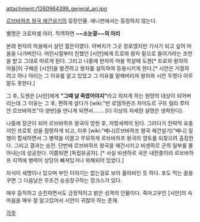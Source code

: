 attachment:/1260964399_general_ari.jpg

[[르브바하프 왕국 재건설기]]의 등장인물. 애니판에서는 등장하지 않는다.

별명은 크로파셀 아리. 직역하면 '''~~소눈깔~~의 아리'''

본래 현자의 마을에서 살던 젊은이였다. 아버지가 그곳 장로였지만 기사가 되고 싶어 마을을 나가버린다. 어린시절부터 친했던 [시안]에게 트로와 왕자 밑으로 들어가라는 조언을 받고 그대로 따르게 된다.
그리고 나중에 현자의 마을 학살때 도젠[* 트로와 왕자의 아들]이 구해온 [시안]을 발견하고 왕자를 설득하여 등용시키게 한다.[* 시안은 거절하려고 하나 아리는 그 이유를 알고 있었고 그 이유를 말해버리자 왕자와 시안 두명다 아무말도 못한다.]

그 후, 도젠은 [시안]에게 '''"그때 날 죽였어야지"'''라고 외치게 하는 원망의 대상이 되어버리는데 그 이유는 그 후, 편하게 살다가 [wiki:"반 로뎀하윈즈 차미도르 구뜨 릴리 루미안 르브바하프"이 양반]을 만나게 되면서....... [더 이상의 자세한 설명은 생략한다].

나중에 장군이 되어 르브바하프 왕국이 망한 후, 저항세력이 된다. 그러다가 전략적 요충지인 프로토 성을 점령하게 되고, 이후 [wiki:"베니(르브바하프 왕국 재건설기)"베니] 일행이 합세하면서 그 병력을 이끌고 무모하게 르브바하프 왕국의 영토를 되찾으려 출정한다.
그리고 결과는 승전. 단번에 르브바하프 왕국을 재건시키고 비센하르 군의 일부를 몰아내는데 성공한다. 이쯤되면 [독립유공자]. [* 사실 비센하르 국은 내전중이라 르브바하프 지역에 병력이 상당이 빠져있거나 와해되어 있었다.]

자식이 세명이나 있으며 부인 이야기는 없는걸로 보아 홀아비인 듯 하다. 포도 먹는 꿈을 꾸면 그 다음날은 무조건 승승장구하는 징크스가 있다. 

매우 듬직하고 순진하면서도 긍정적이고 밝은 성격의 인물이다. 죽마고우인 [시안]의 속마음을 매우 잘 알고있어서 시안이 귀찮아 하는 존재.
 
[[각주]]





